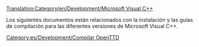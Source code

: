 [[Translation:Category/en/Development/Microsoft Visual C++]]


Los siguientes documentos están relacionados con la instalación y las guías de compilación para las diferentes versiones de Microsoft Visual C++.

{{es/Aviso|Microsoft® Visual C++ en Windows® 9x no está soportado para crear binarios; usa MINGW/Cygwin/BuildOTTD en su lugar.}}


[[Category:es/Development/Compilar OpenTTD]]